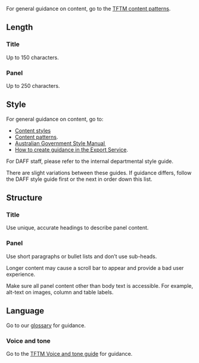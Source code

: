 For general guidance on content, go to the [TFTM content patterns](/content/content-patterns).

## Length

### Title

Up to 150 characters.

### Panel

Up to 250 characters.

## Style

For general guidance on content, go to:

- [Content styles](/content/content-styles)
- [Content patterns](/content/content-patterns).
- [Australian Government Style Manual  ](https://www.stylemanual.gov.au)
- [How to create guidance in the Export Service](/guides/how-to-create-guidance).

For DAFF staff, please refer to the internal departmental style guide.

There are slight variations between these guides. If guidance differs, follow the DAFF style guide first or the next in order down this list.

## Structure

### Title

Use unique, accurate headings to describe panel content.

### Panel

Use short paragraphs or bullet lists and don’t use sub-heads.

Longer content may cause a scroll bar to appear and provide a bad user experience.

Make sure all panel content other than body text is accessible. For example, alt-text on images, column and table labels.

## Language

Go to our [glossary](https://deptagriculture.sharepoint.com/:x:/t/AG-ContCommPrac/EeZad_tUpjFHliIWB7K9ZuUBWimx-VsuGa4ywCIEAk1v-Q) for guidance.

### Voice and tone

Go to the [TFTM Voice and tone guide](/content/voice-and-tone) for guidance.
